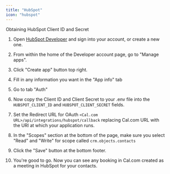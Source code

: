 ```yaml
---
title: "HubSpot"
icon: "hubspot"
---
```


Obtaining HubSpot Client ID and Secret

1. Open [HubSpot Developer](https://developer.hubspot.com/) and sign into your account, or create a new one.

2. From within the home of the Developer account page, go to "Manage apps".

3. Click "Create app" button top right.

4. Fill in any information you want in the "App info" tab

5. Go to tab "Auth"

6. Now copy the Client ID and Client Secret to your .env file into the `HUBSPOT_CLIENT_ID` and `HUBSPOT_CLIENT_SECRET` fields.

7. Set the Redirect URL for OAuth `<Cal.com URL>/api/integrations/hubspot/callback` replacing Cal.com URL with the URI at which your application runs.

8. In the "Scopes" section at the bottom of the page, make sure you select "Read" and "Write" for scope called `crm.objects.contacts`

9. Click the "Save" button at the bottom footer.

10. You're good to go. Now you can see any booking in Cal.com created as a meeting in HubSpot for your contacts.